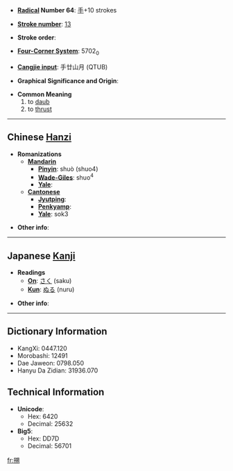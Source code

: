 * '''[[Wiktionary:Chinese radical index| Radical]] Number 64''': [[Wiktionary:Chinese radical index 手|手]]+10 strokes

* '''[[Wiktionary:Chinese total strokes index|Stroke number]]''': [[Wiktionary:Chinese total strokes index 13|13]]

* '''Stroke order''': 

* '''[[Wiktionary:Chinese four corner index|Four-Corner System]]''': 5702<sub>0</sub>

* '''[[Wiktionary:Chinese Cangjie index|Cangjie input]]''': 手廿山月 (QTUB)

* '''Graphical Significance and Origin''': 

* '''Common Meaning'''
*# to [[daub]]
*# to [[thrust]]

----

== Chinese [[Hanzi]] ==

* '''Romanizations'''
** '''[[Mandarin]]'''
*** '''[[Pinyin]]''': shuò (shuo4)
*** '''[[Wade-Giles]]''': shuo<sup>4</sup>
*** '''[[Yale]]''': 
** '''[[Cantonese]]'''
*** '''[[Jyutping]]''':
*** '''[[Penkyamp]]''': 
*** '''[[Yale]]''': sok3

* '''Other info''': 

----

== Japanese [[Kanji]] ==

* '''Readings'''
** '''[[On]]''': [[さく]] (saku)
** '''[[Kun]]''': [[ぬる]] (nuru)

* '''Other info''':  

----

== Dictionary Information ==

* KangXi: 0447.120
* Morobashi: 12491
* Dae Jaweon: 0798.050
* Hanyu Da Zidian: 31936.070

== Technical Information ==

* '''Unicode''':
** Hex: 6420
** Decimal: 25632
* '''Big5''':
** Hex: DD7D
** Decimal: 56701

[[fr:搠]]